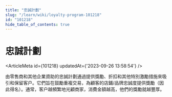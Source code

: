 ```yaml
---
title: "忠誠計劃"
slug: "/learn/wiki/loyalty-program-101218"
id: "101218"
hide_table_of_contents: true
---
```



# 忠誠計劃

<ArticleMeta id={101218} updatedAt={'2023-09-26 13:58:54'} />
<div className='border-solid border-b border-t-0 my-4 border-[var(--ifm-color-gray-300)]' />

由零售商和其他企業資助的忠誠計劃通過提供獎勵、折扣和其他特別激勵措施來吸引和保留客户。它們旨在鼓勵重複交易，為顧客的店鋪/品牌忠誠度提供獎勵（因此得名）。通常，客户越頻繁地光顧商家，消費金額越高，他們的獎勵就越豐厚。
